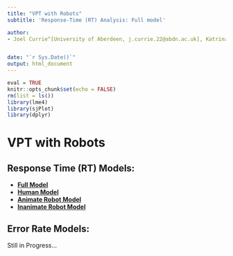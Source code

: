 ```yaml
---
title: "VPT with Robots"
subtitle: 'Response-Time (RT) Analysis: Full model'

author: 
- Joel Currie^[University of Aberdeen, j.currie.22@abdn.ac.uk], Katrina Louise McDonough^[University of East Anglia], Agnieszka Wykowska^[Istituto Italiano di Tecnologia], Maria Elena Giannaccini^[University of Aberdeen], Patric Bach^[University of Aberdeen]


date: "`r Sys.Date()`"
output: html_document
---
```


```r
eval = TRUE
knitr::opts_chunk$set(echo = FALSE)
rm(list = ls())
library(lme4)
library(sjPlot)
library(dplyr)
```
# VPT with Robots

## Response Time (RT) Models:
* [**Full Model**](https://jwgcurrie.github.io/Robot-VPT/Full_model_RT.html)
* [**Human Model**](https://jwgcurrie.github.io/Robot-VPT/Human_RT.html)
* [**Animate Robot Model**](https://jwgcurrie.github.io/Robot-VPT/Animate_Robot_RT.html)
* [**Inanimate Robot Model**](https://jwgcurrie.github.io/Robot-VPT/Inanimate_Robot_RT.html)

## Error Rate Models:
Still in Progress...





